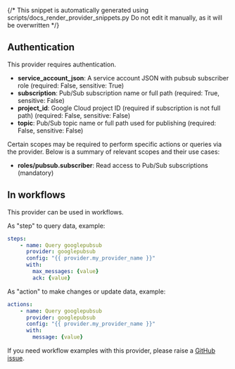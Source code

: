 {/* This snippet is automatically generated using scripts/docs_render_provider_snippets.py
Do not edit it manually, as it will be overwritten */}

## Authentication
This provider requires authentication.
- **service_account_json**: A service account JSON with pubsub subscriber role (required: False, sensitive: True)
- **subscription**: Pub/Sub subscription name or full path (required: True, sensitive: False)
- **project_id**: Google Cloud project ID (required if subscription is not full path) (required: False, sensitive: False)
- **topic**: Pub/Sub topic name or full path used for publishing (required: False, sensitive: False)

Certain scopes may be required to perform specific actions or queries via the provider. Below is a summary of relevant scopes and their use cases:
- **roles/pubsub.subscriber**: Read access to Pub/Sub subscriptions (mandatory) 



## In workflows

This provider can be used in workflows.


As "step" to query data, example:
```yaml
steps:
    - name: Query googlepubsub
      provider: googlepubsub
      config: "{{ provider.my_provider_name }}"
      with:
        max_messages: {value}  
        ack: {value}  
```


As "action" to make changes or update data, example:
```yaml
actions:
    - name: Query googlepubsub
      provider: googlepubsub
      config: "{{ provider.my_provider_name }}"
      with:
        message: {value}  
```



If you need workflow examples with this provider, please raise a [GitHub issue](https://github.com/keephq/keep/issues).
